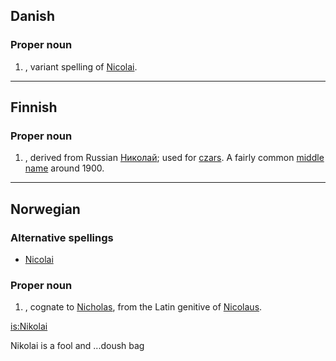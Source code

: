 ==Danish==

===Proper noun===
{{infl|da|proper noun}}

# {{given name|male||da:}}, variant spelling of [[Nicolai]].

----

==Finnish==

===Proper noun===
{{fi-noun|Nikolai|type=voi|proper=true}}

# {{given name|male||fi:}}, derived from Russian [[Николай]]; used for [[czar]]s. A fairly common [[middle name]] around 1900.

----

==Norwegian==

===Alternative spellings===
*[[Nicolai]]

===Proper noun===
{{infl|no|proper noun}}

# {{given name|male||no:}}, cognate to [[Nicholas]], from the Latin genitive of [[Nicolaus]].

[[is:Nikolai]]


Nikolai is a fool and ...doush bag